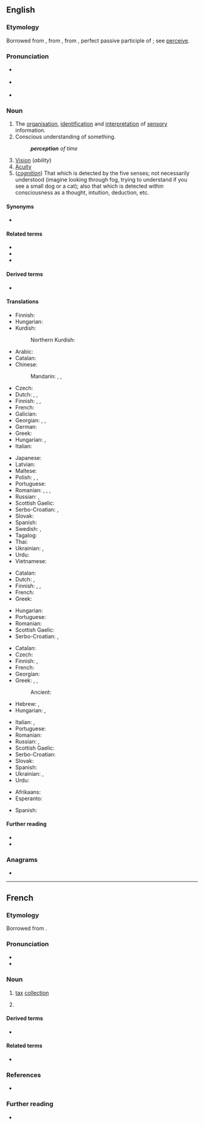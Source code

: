 ==English==
{{wikipedia}}

===Etymology===
{{root|en|ine-pro|*keh₂p-}}
Borrowed from {{bor|en|fr|perception}}, from {{der|en|la|perceptiō||a receiving or collecting, perception, comprehension}}, from {{m|la|perceptus||perceived, observed}}, perfect passive participle of {{m|la|percipiō||I perceive, observe}}; see [[perceive]].

===Pronunciation===
* {{a|UK}} {{IPA|en|/pəˈsɛpʃ(ə)n/}}
* {{a|US}} {{IPA|en|/pɚˈsɛpʃ(ə)n/}}
* {{audio|en|en-us-perception.ogg|Audio (US)}}

===Noun===
{{en-noun|~}}

# The [[organisation]], [[identification]] and [[interpretation]] of [[sensory]] information.
# Conscious understanding of something.
#: '''''perception''' of time''
# [[vision|Vision]] (''ability'')
# [[acuity|Acuity]]
# (''[[cognition]]'') That which is detected by the five senses; not necessarily understood (imagine looking through fog, trying to understand if you see a small dog or a cat); also that which is detected within consciousness as a thought, intuition, deduction, etc.

====Synonyms====
* {{l|en|ken}}

====Related terms====
* {{l|en|perceive}}
* {{l|en|percept}}
* {{l|en|perceptual}}

====Derived terms====
* {{l|en|petite perception}}

====Translations====
{{trans-top|the organisation, identification, and interpretation of sensory information}}
{{trans-mid}}
* Finnish: {{t+|fi|aistiminen}}
* Hungarian: {{t+|hu|észlelés}}
* Kurdish:
*: Northern Kurdish: {{t+|kmr|têgihîştin|f}}
{{trans-bottom}}

{{trans-top|conscious understanding of something}}
* Arabic: {{t|ar|اِدْرََاك حَسِّيّ|m}}
* Catalan: {{t+|ca|percepció|f}}
* Chinese:
*: Mandarin: {{t+|cmn|知覺|sc=Hani}}, {{t+|cmn|知觉|tr=zhījué|sc=Hani}}, {{t+|cmn|感知}}
* Czech: {{t+|cs|vnímání|n}}
* Dutch: {{t+|nl|perceptie|f}}, {{t+|nl|gewaarwording|f}}, {{t+|nl|waarneming|f}}
* Finnish: {{t|fi|havainnointi}}, {{t|fi|havaintokyky}}, {{t|fi|-tunne (e.g. ajantunne)}}
* French: {{t+|fr|perception|f}}
* Galician: {{t+|gl|percepción|f}}
* Georgian: {{t|ka|აღქმა}}, {{t|ka|შეცნობა}}, {{t|ka|შემეცნება}}
* German: {{t+|de|Wahrnehmung|f}}
* Greek: {{t+|el|αντίληψη|f}}
* Hungarian: {{t+|hu|felfogás}}, {{t+|hu|megértés}}
* Italian: {{t+|it|percezione|f}}
{{trans-mid}}
* Japanese: {{t+|ja|知覚|tr=ちかく, chikaku|sc=Jpan}}
* Latvian: {{t+|lv|uztvere|f}}
* Maltese: {{t|mt|perċezzjoni|f}}
* Polish: {{t+|pl|percepcja}}, {{t+|pl|postrzeganie}}, {{t|pl|spostrzeganie}}
* Portuguese: {{t+|pt|percepção|f}}
* Romanian: {{t+|ro|percepție}}, {{t+|ro|percepere}}, {{t+|ro|discernere}}, {{t+|ro|discernământ}}
* Russian: {{t+|ru|восприя́тие|n}}, {{t+|ru|перце́пция|f}}
* Scottish Gaelic: {{t|gd|toirt fa-near|f}}
* Serbo-Croatian: {{t+|sh|percèpcija|f}}, {{t+|sh|predodžba|f}}
* Slovak: {{t|sk|vnímanie|n}}
* Spanish: {{t+|es|percepción|f}}
* Swedish: {{t+|sv|uppfattning|c}}, {{t+|sv|förnimmelse|c}}
* Tagalog: {{t|tl|watas}}
* Thai: {{t+|th|การรับรู้}}
* Ukrainian: {{t|uk|сприйняття́|n}}, {{t|uk|перце́пція|f}}
* Urdu: {{t|ur|حسی ادراک|m}}
* Vietnamese: {{t+|vi|tri giác}}
{{trans-bottom}}

{{trans-top|vision (ability)}}
* Catalan: {{t+|ca|percepció|f}}
* Dutch: {{t+|nl|zicht|n}}, {{t+|nl|waarneming|f}}
* Finnish: {{t|fi|näkökyky}}, {{t+|fi|näkö}}, {{t+|fi|näköaisti}}
* French: {{t+|fr|perception|f}}
* Greek: {{t+|el|όραση|f}}
{{trans-mid}}
* Hungarian: {{t+|hu|látás}}
* Portuguese: {{t+|pt|percepção|f}}
* Romanian: {{t+|ro|percepție}}
* Scottish Gaelic: {{t|gd|toirt fa-near|f}}
* Serbo-Croatian: {{t+|sh|percèpcija|f}}, {{t+|sh|vȋd|m}}
{{trans-bottom}}

{{trans-see|acuity}}

{{trans-top|that which is detected by the five senses}}
* Catalan: {{t+|ca|percepció|f}}
* Czech: {{t+|cs|vjem|m}}
* Finnish: {{t+|fi|aistimus}}, {{t+|fi|havainto}}
* French: {{t+|fr|perception|f}}
* Georgian: {{t|ka|აღქმა}}
* Greek: {{t+|el|αντίληψη|f}}, {{t+|el|διορατικότητα|f}}, {{t+|el|αίσθηση|f}}
*: Ancient: {{t|grc|αἴσθησις|f}}
* Hebrew: {{t|he|תפיסה|tr=tfissa}}, {{t|he|קליטה|tr=klita}}
* Hungarian: {{t+|hu|érzékelés}}, {{q|including those detected within consciousness as a thought, intuition, deduction, etc.}} {{t+|hu|észlelés}}
{{trans-mid}}
* Italian: {{t+|it|percezione|f}}, {{t+|it|sentore|m}}
* Portuguese: {{t+|pt|percepção|f}}
* Romanian: {{t+|ro|percepție}}
* Russian: {{t+|ru|восприя́тие|n}}, {{t+|ru|реце́пция}}
* Scottish Gaelic: {{t|gd|toirt fa-near|f}}
* Serbo-Croatian: {{t+|sh|percèpcija|f}}
* Slovak: {{t|sk|vnem|m}}
* Spanish: {{t+|es|percepción}}
* Ukrainian: {{t|uk|сприйняття́|n}}, {{t|uk|чуття́|n}}
* Urdu: {{t|ur|حواس خمسہ کا ادراک}}
{{trans-bottom}}

{{checktrans-top}}
* Afrikaans: {{t-check|af|persepsie|f}}
* Esperanto: {{t-check|eo|percepto}}
{{trans-mid}}
* Spanish: {{t+check|es|percepción|f}}
{{trans-bottom}}

====Further reading====
* {{R:Webster 1913}}
* {{R:Century 1911}}

===Anagrams===
* {{anagrams|en|a=ceeinopprt|preception}}

----

==French==

===Etymology===
Borrowed from {{bor|fr|la|perceptiō|perceptiō, perceptiōnem}}.

===Pronunciation===
* {{fr-IPA}}
* {{audio|fr|LL-Q150 (fra)-DSwissK-perception.wav|Audio}}

===Noun===
{{fr-noun|f}}

# [[tax]] [[collection]]
# {{l|en|perception}} {{rfclarify|fr}}

====Derived terms====
* {{l|fr|petite perception}} {{qualifier|philosophy}}

====Related terms====
* {{l|fr|percevoir}}

===References===
* {{R:TLFi}}

===Further reading===
* {{pedia|lang=fr}}